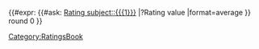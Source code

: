 <includeonly>{{#expr: {{#ask: [[Rating subject::{{{1}}}]] |?Rating value |format=average }} round 0 }}</includeonly><noinclude>[[Category:RatingsBook]]</noinclude>